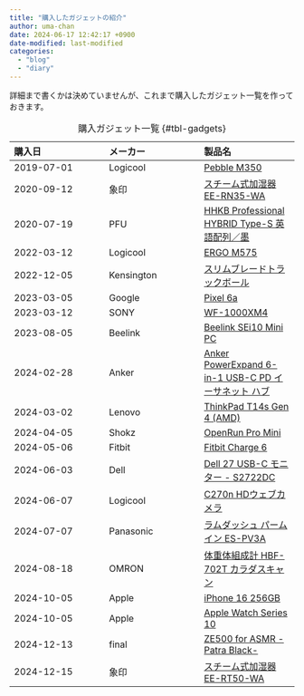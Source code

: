 ```yaml
---
title: "購入したガジェットの紹介"
author: uma-chan
date: 2024-06-17 12:42:17 +0900
date-modified: last-modified
categories:
  - "blog"
  - "diary"
---
```


詳細まで書くかは決めていませんが、これまで購入したガジェット一覧を作っておきます。


:購入ガジェット一覧 {#tbl-gadgets}

| 購入日     | メーカー   | 製品名                                                                                                                                        |
| :---       | :---       | :---                                                                                                                                          |
| 2019-07-01 | Logicool   | [Pebble M350](https://www.yodobashi.com/product/100000001004464218/)                                                                          |
| 2020-09-12 | 象印       | [スチーム式加湿器 EE-RN35-WA](https://www.amazon.co.jp/dp/B07G9RKNJP)                                                                         |
| 2020-07-19 | PFU        | [HHKB Professional HYBRID Type-S 英語配列／墨](https://www.pfu.ricoh.com/direct/hhkb/detail_pd-kb800bs.html)                                  |
| 2022-03-12 | Logicool   | [ERGO M575](https://www.logicool.co.jp/ja-jp/products/mice/m575-ergo-wireless-trackball.910-005876.html)                                      |
| 2022-12-05 | Kensington | [スリムブレードトラックボール](https://www.kensington.com/ja-jp/p/製品/コントロール/トラックボール/スリムブレードトラックボール/)             |
| 2023-03-05 | Google     | [Pixel 6a](https://www.amazon.co.jp/dp/B0CJ39LD8D)                                                                                            |
| 2023-03-12 | SONY       | [WF-1000XM4](https://www.sony.jp/headphone/products/WF-1000XM4/)                                                                              |
| 2023-08-05 | Beelink    | [Beelink SEi10 Mini PC](https://www.amazon.co.jp/dp/B0CB4FFVYY)                                                                               |
| 2024-02-28 | Anker      | [Anker PowerExpand 6-in-1 USB-C PD イーサネット ハブ](https://www.ankerjapan.com/products/a8365)                                              |
| 2024-03-02 | Lenovo     | [ThinkPad T14s Gen 4 (AMD)](https://www.lenovo.com/jp/ja/p/laptops/thinkpad/thinkpad-t-series/thinkpad-t14s-gen-4-(14-inch-amd)/len101t0080)  |
| 2024-04-05 | Shokz      | [OpenRun Pro Mini](https://jp.shokz.com/products/openrun-pro)                                                                                 |
| 2024-05-06 | Fitbit     | [Fitbit Charge 6](https://www.fitbit.com/global/jp/products/trackers/charge6)                                                                 |
| 2024-06-03 | Dell       | [Dell 27 USB-C モニター - S2722DC](https://www.dell.com/ja-jp/shop/dell-27-usb-c-モニター-s2722dc/apd/210-bcde/モニター-モニターアクセサリー) |
| 2024-06-07 | Logicool   | [C270n HDウェブカメラ](https://www.logicool.co.jp/ja-jp/products/webcams/hd-webcam-c270n.960-001265.html)                                     |
| 2024-07-07 | Panasonic  | [ラムダッシュ パームイン ES-PV3A](https://panasonic.jp/shaver/products/ES-PV3A.html)                                                          |
| 2024-08-18 | OMRON      | [体重体組成計 HBF-702T カラダスキャン](https://www.healthcare.omron.co.jp/product/hbf/hbf-702t.html)                                          |
| 2024-10-05 | Apple      | [iPhone 16 256GB](https://www.yodobashi.com/product/100000001008724159/)                                                                      |
| 2024-10-05 | Apple      | [Apple Watch Series 10](https://www.yodobashi.com/product/100000001008724031/)                                                                |
| 2024-12-13 | final      | [ZE500 for ASMR -Patra Black-](https://final-inc.com/products/ze500-patra)                                                                    |
| 2024-12-15 | 象印       | [スチーム式加湿器 EE-RT50-WA](https://www.yodobashi.com/product/100000001008633000/)                                                          |
